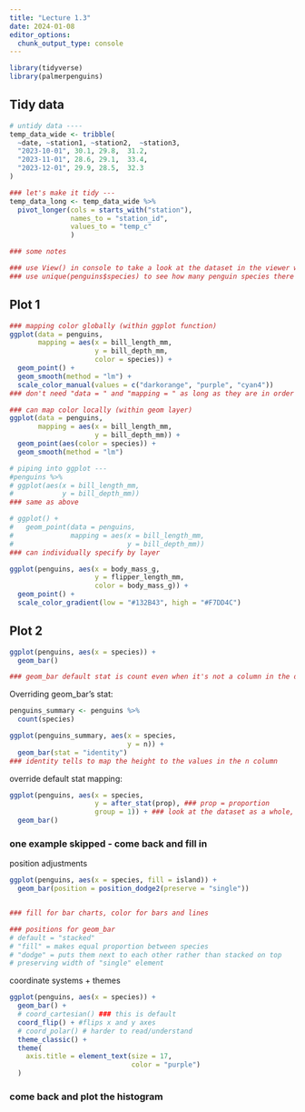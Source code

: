 ```yaml
---
title: "Lecture 1.3"
date: 2024-01-08
editor_options: 
  chunk_output_type: console
---
```


```r
library(tidyverse)
library(palmerpenguins)
```

## Tidy data
```r
# untidy data ----
temp_data_wide <- tribble(
  ~date, ~station1, ~station2,  ~station3,
  "2023-10-01", 30.1, 29.8,  31.2,
  "2023-11-01", 28.6, 29.1,  33.4,
  "2023-12-01", 29.9, 28.5,  32.3
)

### let's make it tidy ---
temp_data_long <- temp_data_wide %>% 
  pivot_longer(cols = starts_with("station"),
               names_to = "station_id",
               values_to = "temp_c"
               )
```

```r
### some notes

### use View() in console to take a look at the dataset in the viewer window (ex: View(penguins))
### use unique(penguins$species) to see how many penguin species there are
```


## Plot 1
```r
### mapping color globally (within ggplot function)
ggplot(data = penguins,
       mapping = aes(x = bill_length_mm, 
                     y = bill_depth_mm,
                     color = species)) +
  geom_point() +
  geom_smooth(method = "lm") +
  scale_color_manual(values = c("darkorange", "purple", "cyan4"))
### don't need "data = " and "mapping = " as long as they are in order

### can map color locally (within geom layer)
ggplot(data = penguins,
       mapping = aes(x = bill_length_mm, 
                     y = bill_depth_mm)) +
  geom_point(aes(color = species)) +
  geom_smooth(method = "lm")

# piping into ggplot ---
#penguins %>% 
# ggplot(aes(x = bill_length_mm,
#            y = bill_depth_mm))
### same as above

# ggplot() + 
#   geom_point(data = penguins, 
#              mapping = aes(x = bill_length_mm,
#                            y = bill_depth_mm))
### can individually specify by layer

ggplot(penguins, aes(x = body_mass_g,
                     y = flipper_length_mm,
                     color = body_mass_g)) +
  geom_point() +
  scale_color_gradient(low = "#132B43", high = "#F7DD4C")
```



## Plot 2
```r
ggplot(penguins, aes(x = species)) +
  geom_bar()

### geom_bar default stat is count even when it's not a column in the data
```

Overriding geom_bar's stat:
```r
penguins_summary <- penguins %>% 
  count(species)

ggplot(penguins_summary, aes(x = species,
                             y = n)) +
  geom_bar(stat = "identity")
### identity tells to map the height to the values in the n column
```

override default stat mapping:
```r
ggplot(penguins, aes(x = species, 
                     y = after_stat(prop), ### prop = proportion
                     group = 1)) + ### look at the dataset as a whole, not individual species
  geom_bar()

```

### one example skipped - come back and fill in

position adjustments
```r
ggplot(penguins, aes(x = species, fill = island)) +
  geom_bar(position = position_dodge2(preserve = "single"))


### fill for bar charts, color for bars and lines

### positions for geom_bar
# default = "stacked"
# "fill" = makes equal proportion between species
# "dodge" = puts them next to each other rather than stacked on top
# preserving width of "single" element
```


coordinate systems + themes
```r
ggplot(penguins, aes(x = species)) +
  geom_bar() +
  # coord_cartesian() ### this is default
  coord_flip() + #flips x and y axes
  # coord_polar() # harder to read/understand
  theme_classic() +
  theme(
    axis.title = element_text(size = 17,
                              color = "purple")
  )


```

### come back and plot the histogram
